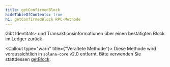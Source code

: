 ```yaml
---
title: getConfirmedBlock
hideTableOfContents: true
h1: getConfirmedBlock RPC-Methode
---
```


Gibt Identitäts- und Transaktionsinformationen über einen bestätigten Block im
Ledger zurück

<Callout type="warn" title={"Veraltete Methode"}>
  Diese Methode wird voraussichtlich in `solana-core` v2.0 entfernt. Bitte
  verwenden Sie stattdessen [getBlock](/docs/rpc/http/getblock).
</Callout>
